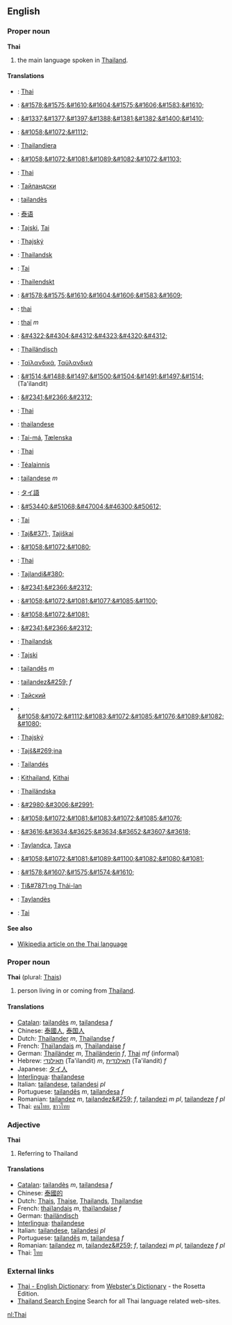 ==English==
===Proper noun===
'''Thai'''

#the main language spoken in [[Thailand]].

====Translations====
*{{af}}: [[Thai]]
*{{ar}}: [[&#1578;&#1575;&#1610;&#1604;&#1575;&#1606;&#1583;&#1610;]]
*{{hy}}: [[&#1337;&#1377;&#1397;&#1388;&#1381;&#1382;&#1400;&#1410;]]
*{{az}}: [[&#1058;&#1072;&#1112;]]
*{{eu}}: [[Thailandiera]]
*{{be}}: [[&#1058;&#1072;&#1081;&#1089;&#1082;&#1072;&#1103;]]
*{{br}}: [[Thai]]
*{{bg}}: [[Тайландски]]
*{{ca}}: [[tailandès]] {{m}}
*{{zh}}: [[泰语]]
*{{hr}}: [[Tajski]], [[Tai]]
*{{cs}}: [[Thajský]]
*{{da}}: [[Thailandsk]]
*{{et}}: [[Tai]]
*{{fo}}: [[Thailendskt]]
*{{fa}}: [[&#1578;&#1575;&#1610;&#1604;&#1606;&#1583;&#1609;]]
*{{fi}}: [[thai]]
*{{fr}}: [[thaï]] ''m''
*{{ka}}: [[&#4322;&#4304;&#4312;&#4323;&#4320;&#4312;]]
*{{de}}: [[Thailändisch]] {{n}}
*{{el}}: [[Ταϊλανδικά]], [[Ταϋλανδικά]]
*{{he}}: [[&#1514;&#1488;&#1497;&#1500;&#1504;&#1491;&#1497;&#1514;]] (Ta'ilandit) {{f}}
*{{hi}}: [[&#2341;&#2366;&#2312;]]
*{{hu}}: [[Thai]]
*{{ia}}: [[thailandese]]
*{{is}}: [[Tai-má]], [[Tælenska]]
*{{id}}: [[Thai]]
*{{ga}}: [[Téalainnis]]
*{{it}}: [[tailandese]] ''m''
*{{ja}}: [[タイ語]]
*{{ko}}: [[&#53440;&#51068;&#47004;&#46300;&#50612;]]
*{{lv}}: [[Tai]]
*{{lt}}: [[Taj&#371;]], [[Tajiškai]]
*{{mk}}: [[&#1058;&#1072;&#1080;]]
*{{ml}}: [[Thai]]
*{{mt}}: [[Tajlandi&#380;]]
*{{mr}}: [[&#2341;&#2366;&#2312;]]
*{{mdf}}: [[&#1058;&#1072;&#1081;&#1077;&#1085;&#1100;]]
*{{mn}}: [[&#1058;&#1072;&#1081;]]
*{{ne}}: [[&#2341;&#2366;&#2312;]]
*{{no}}: [[Thailandsk]]
*{{pl}}: [[Tajski]]
*{{pt}}: [[tailandês]] ''m''
*{{ro}}: [[tailandez&#259;]] ''f''
*{{ru}}: [[Тайский]]
*{{sr}}: [[&#1058;&#1072;&#1112;&#1083;&#1072;&#1085;&#1076;&#1089;&#1082;&#1080;]]
*{{sk}}: [[Thajský]]
*{{sl}}: [[Tajš&#269;ina]]
*{{es}}: [[Tailandés]]
*{{sw}}: [[Kithailand]], [[Kithai]]
*{{sv}}: [[Thailändska]]
*{{tm}}: [[&#2980;&#3006;&#2991;]]
*{{tt}}: [[&#1058;&#1072;&#1081;&#1083;&#1072;&#1085;&#1076;]]
*{{th}}: [[&#3616;&#3634;&#3625;&#3634;&#3652;&#3607;&#3618;]]
*{{tr}}: [[Taylandca]], [[Tayca]]
*{{uk}}: [[&#1058;&#1072;&#1081;&#1089;&#1100;&#1082;&#1080;&#1081;]]
*{{ur}}: [[&#1578;&#1607;&#1575;&#1574;&#1610;]]
*{{vi}}: [[Ti&#7871;ng Thái-lan]]
*{{wa}}: [[Taylandès]]
*{{cy}}: [[Tai]]

====See also====
*[[w:Thai language|Wikipedia article on the Thai language]]

===Proper noun===
'''Thai''' (plural: [[Thais]])

#person living in or coming from [[Thailand]].

====Translations====
*[[Catalan]]: [[tailandès]] ''m'', [[tailandesa]] ''f''
*Chinese: [[泰國人]], [[泰国人]]
*Dutch: [[Thailander]] ''m'', [[Thailandse]] ''f''
*French: [[Thaïlandais]] ''m'', [[Thaïlandaise]] ''f''
*German: [[Thailänder]] ''m'', [[Thailänderin]] ''f'', [[Thai]] ''mf'' (informal)
*Hebrew: [[תאילנדי]] (Ta'ilandit) ''m'', [[תאילנדית]] (Ta'ilandit) ''f''
*Japanese: [[タイ人]]
*[[Interlingua]]: [[thailandese]]
*Italian: [[tailandese]], [[tailandesi]] ''pl''
*Portuguese: [[tailandês]] ''m'', [[tailandesa]] ''f''
*Romanian: [[tailandez]] ''m'', [[tailandez&#259;]] ''f'', [[tailandezi]] ''m pl'', [[tailandeze]] ''f pl''
*Thai: [[คนไทย]], [[ชาวไทย]]

===Adjective===
'''Thai'''

# Referring to Thailand

====Translations====
*[[Catalan]]: [[tailandès]] ''m'', [[tailandesa]] ''f''
*Chinese: [[泰國的]]
*Dutch: [[Thais]], [[Thaise]], [[Thailands]], [[Thailandse]]
*French: [[thaïlandais]] ''m'', [[thaïlandaise]] ''f''
*German: [[thailändisch]]
*[[Interlingua]]: [[thailandese]]
*Italian: [[tailandese]], [[tailandesi]] ''pl''
*Portuguese: [[tailandês]] ''m'', [[tailandesa]] ''f''
*Romanian: [[tailandez]] ''m'', [[tailandez&#259;]] ''f'', [[tailandezi]] ''m pl'', [[tailandeze]] ''f pl''
*Thai: [[ไทย]]

=== External links ===
{{interwiktionary|code=th}}
*[http://www.websters-online-dictionary.org/definition/Thai-english/ Thai - English Dictionary]: from [http://www.websters-online-dictionary.org/ Webster's Dictionary] - the Rosetta Edition.
*[http://www.thaipro.com Thailand Search Engine] Search for all Thai language related web-sites.

[[nl:Thai]]